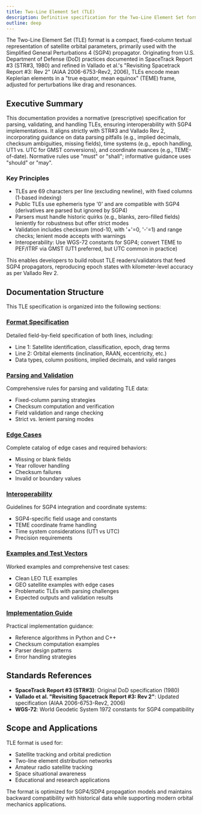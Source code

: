 ```yaml
---
title: Two-Line Element Set (TLE)
description: Definitive specification for the Two-Line Element Set format used with SGP4 propagation
outline: deep
---
```


The Two-Line Element Set (TLE) format is a compact, fixed-column textual representation of satellite orbital parameters, primarily used with the Simplified General Perturbations 4 (SGP4) propagator. Originating from U.S. Department of Defense (DoD) practices documented in SpaceTrack Report #3 (STR#3, 1980) and refined in Vallado et al.'s "Revisiting Spacetrack Report #3: Rev 2" (AIAA 2006-6753-Rev2, 2006), TLEs encode mean Keplerian elements in a "true equator, mean equinox" (TEME) frame, adjusted for perturbations like drag and resonances.

## Executive Summary

This documentation provides a normative (prescriptive) specification for parsing, validating, and handling TLEs, ensuring interoperability with SGP4 implementations. It aligns strictly with STR#3 and Vallado Rev 2, incorporating guidance on data parsing pitfalls (e.g., implied decimals, checksum ambiguities, missing fields), time systems (e.g., epoch handling, UT1 vs. UTC for GMST conversions), and coordinate nuances (e.g., TEME-of-date). Normative rules use "must" or "shall"; informative guidance uses "should" or "may".

### Key Principles

- TLEs are 69 characters per line (excluding newline), with fixed columns (1-based indexing)
- Public TLEs use ephemeris type '0' and are compatible with SGP4 (derivatives are parsed but ignored by SGP4)
- Parsers must handle historic quirks (e.g., blanks, zero-filled fields) leniently for robustness but offer strict modes
- Validation includes checksum (mod-10, with '+'=0, '-'=1) and range checks; lenient mode accepts with warnings
- Interoperability: Use WGS-72 constants for SGP4; convert TEME to PEF/ITRF via GMST (UT1 preferred, but UTC common in practice)

This enables developers to build robust TLE readers/validators that feed SGP4 propagators, reproducing epoch states with kilometer-level accuracy as per Vallado Rev 2.

## Documentation Structure

This TLE specification is organized into the following sections:

### [Format Specification](./format-specification.md)
Detailed field-by-field specification of both lines, including:
- Line 1: Satellite identification, classification, epoch, drag terms
- Line 2: Orbital elements (inclination, RAAN, eccentricity, etc.)
- Data types, column positions, implied decimals, and valid ranges

### [Parsing and Validation](./parsing-validation.md)
Comprehensive rules for parsing and validating TLE data:
- Fixed-column parsing strategies
- Checksum computation and verification
- Field validation and range checking
- Strict vs. lenient parsing modes

### [Edge Cases](./edge-cases.md)
Complete catalog of edge cases and required behaviors:
- Missing or blank fields
- Year rollover handling
- Checksum failures
- Invalid or boundary values

### [Interoperability](./interoperability.md)
Guidelines for SGP4 integration and coordinate systems:
- SGP4-specific field usage and constants
- TEME coordinate frame handling
- Time system considerations (UT1 vs UTC)
- Precision requirements

### [Examples and Test Vectors](./examples.md)
Worked examples and comprehensive test cases:
- Clean LEO TLE examples
- GEO satellite examples with edge cases
- Problematic TLEs with parsing challenges
- Expected outputs and validation results

### [Implementation Guide](./implementation.md)
Practical implementation guidance:
- Reference algorithms in Python and C++
- Checksum computation examples
- Parser design patterns
- Error handling strategies

## Standards References

- **SpaceTrack Report #3 (STR#3)**: Original DoD specification (1980)
- **Vallado et al. "Revisiting Spacetrack Report #3: Rev 2"**: Updated specification (AIAA 2006-6753-Rev2, 2006)
- **WGS-72**: World Geodetic System 1972 constants for SGP4 compatibility

## Scope and Applications

TLE format is used for:
- Satellite tracking and orbital prediction
- Two-line element distribution networks
- Amateur radio satellite tracking
- Space situational awareness
- Educational and research applications

The format is optimized for SGP4/SDP4 propagation models and maintains backward compatibility with historical data while supporting modern orbital mechanics applications.
